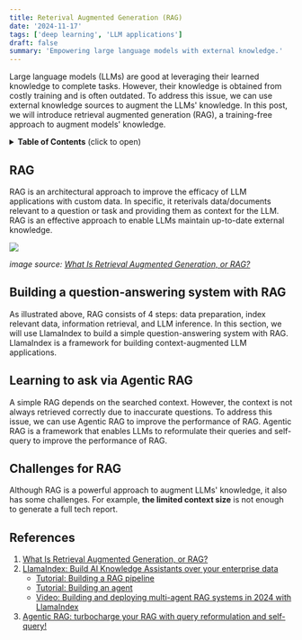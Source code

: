 ```yaml
---
title: Reterival Augmented Generation (RAG)
date: '2024-11-17'
tags: ['deep learning', 'LLM applications']
draft: false
summary: 'Empowering large language models with external knowledge.'
---
```


Large language models (LLMs) are good at leveraging their learned knowledge to complete tasks. However, their knowledge is obtained from costly training and is often outdated. To address this issue, we can use external knowledge sources to augment the LLMs' knowledge. In this post, we will introduce retrieval augmented generation (RAG), a training-free approach to augment models' knowledge.

<details>
<summary><b>Table of Contents</b> (click to open)</summary>

- [RAG](#rag)
- [Building a question-answering system with RAG](#building-a-question-answering-system-with-rag)
- [Learning to ask via Agentic RAG](#learning-to-ask-via-agentic-rag)
- [Challenges for RAG](#challenges-for-rag)
- [References](#references)

</details>

## RAG

RAG is an architectural approach to improve the efficacy of LLM applications with custom data. In specific, it reterivals data/documents relevant to a question or task and providing them as context for the LLM. RAG is an effective approach to enable LLMs maintain up-to-date external knowledge.

![](https://www.databricks.com/sites/default/files/inline-images/glossary-rag-image-2.png?v=1704903053)

_image source: [What Is Retrieval Augmented Generation, or RAG?](https://www.databricks.com/glossary/retrieval-augmented-generation-rag)_

## Building a question-answering system with RAG
As illustrated above, RAG consists of 4 steps: data preparation, index relevant data, information retrieval, and LLM inference. In this section, we will use LlamaIndex to build a simple question-answering system with RAG. LlamaIndex is a framework for building context-augmented LLM applications.

## Learning to ask via Agentic RAG
A simple RAG depends on the searched context. However, the context is not always retrieved correctly due to inaccurate questions. To address this issue, we can use Agentic RAG to improve the performance of RAG. Agentic RAG is a framework that enables LLMs to reformulate their queries and self-query to improve the performance of RAG.
## Challenges for RAG
Although RAG is a powerful approach to augment LLMs' knowledge, it also has some challenges. For example, **the limited context size** is not enough to generate a full tech report. 


## References
1. [What Is Retrieval Augmented Generation, or RAG?](https://www.databricks.com/glossary/retrieval-augmented-generation-rag) 
2. [LIamaIndex: Build AI Knowledge Assistants over your enterprise data](https://www.llamaindex.ai/framework)
    - [Tutorial: Building a RAG pipeline](https://docs.llamaindex.ai/en/stable/understanding/rag/)
    - [Tutorial: Building an agent](https://docs.llamaindex.ai/en/stable/understanding/agent/)
    - [Video: Building and deploying multi-agent RAG systems in 2024 with LlamaIndex](https://www.youtube.com/watch?v=lqRTCxsKBwc)
3. [Agentic RAG: turbocharge your RAG with query reformulation and self-query!](https://huggingface.co/learn/cookbook/agent_rag)